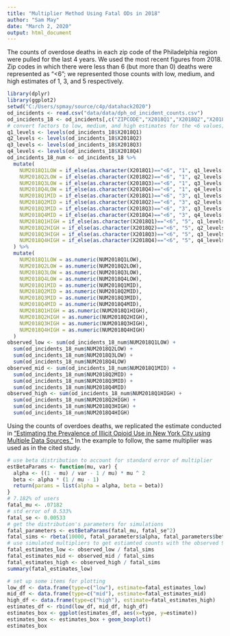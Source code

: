 ```yaml
---
title: "Multiplier Method Using Fatal ODs in 2018"
author: "Sam May"
date: "March 2, 2020"
output: html_document
---
```

The counts of overdose deaths in each zip code of the Philadelphia region were pulled for the last 4 years. We used the most recent figures from 2018. Zip codes in which there were less than 6 (but more than 0) deaths were represented as "<6"; we represented those counts with low, medium, and high estimates of 1, 3, and 5 respectively.

```r
library(dplyr)
library(ggplot2)
setwd("C:/Users/spmay/source/c4p/datahack2020")
od_incidents <- read.csv("data/data/dph_od_incident_counts.csv")
od_incidents_18 <- od_incidents[,c("ZIPCODE","X2018Q1","X2018Q2","X2018Q3","X2018Q4") ]
# convert factors to low, medium, and high estimates for the <6 values; 1, 3, and 5 used as numeric representation
q1_levels <- levels(od_incidents_18$X2018Q1)
q2_levels <- levels(od_incidents_18$X2018Q2)
q3_levels <- levels(od_incidents_18$X2018Q3)
q4_levels <- levels(od_incidents_18$X2018Q4)
od_incidents_18_num <- od_incidents_18 %>%
  mutate(
    NUM2018Q1LOW = if_else(as.character(X2018Q1)=="<6", "1", q1_levels[as.numeric(X2018Q1)] ),
    NUM2018Q2LOW = if_else(as.character(X2018Q2)=="<6", "1", q2_levels[as.numeric(X2018Q2)] ),
    NUM2018Q3LOW = if_else(as.character(X2018Q3)=="<6", "1", q3_levels[as.numeric(X2018Q3)] ),
    NUM2018Q4LOW = if_else(as.character(X2018Q4)=="<6", "1", q4_levels[as.numeric(X2018Q4)] ),
    NUM2018Q1MID = if_else(as.character(X2018Q1)=="<6", "3", q1_levels[as.numeric(X2018Q1)] ),
    NUM2018Q2MID = if_else(as.character(X2018Q2)=="<6", "3", q2_levels[as.numeric(X2018Q2)] ),
    NUM2018Q3MID = if_else(as.character(X2018Q3)=="<6", "3", q3_levels[as.numeric(X2018Q3)] ),
    NUM2018Q4MID = if_else(as.character(X2018Q4)=="<6", "3", q4_levels[as.numeric(X2018Q4)] ),
    NUM2018Q1HIGH = if_else(as.character(X2018Q1)=="<6", "5", q1_levels[as.numeric(X2018Q1)] ),
    NUM2018Q2HIGH = if_else(as.character(X2018Q2)=="<6", "5", q2_levels[as.numeric(X2018Q2)] ),
    NUM2018Q3HIGH = if_else(as.character(X2018Q3)=="<6", "5", q3_levels[as.numeric(X2018Q3)] ),
    NUM2018Q4HIGH = if_else(as.character(X2018Q4)=="<6", "5", q4_levels[as.numeric(X2018Q4)] )
  ) %>%
  mutate(
    NUM2018Q1LOW = as.numeric(NUM2018Q1LOW),
    NUM2018Q2LOW = as.numeric(NUM2018Q2LOW),
    NUM2018Q3LOW = as.numeric(NUM2018Q3LOW),
    NUM2018Q4LOW = as.numeric(NUM2018Q4LOW),
    NUM2018Q1MID = as.numeric(NUM2018Q1MID),
    NUM2018Q2MID = as.numeric(NUM2018Q2MID),
    NUM2018Q3MID = as.numeric(NUM2018Q3MID),
    NUM2018Q4MID = as.numeric(NUM2018Q4MID),
    NUM2018Q1HIGH = as.numeric(NUM2018Q1HIGH),
    NUM2018Q2HIGH = as.numeric(NUM2018Q2HIGH),
    NUM2018Q3HIGH = as.numeric(NUM2018Q3HIGH),
    NUM2018Q4HIGH = as.numeric(NUM2018Q4HIGH)
  )
observed_low <- sum(od_incidents_18_num$NUM2018Q1LOW) +
  sum(od_incidents_18_num$NUM2018Q2LOW) +
  sum(od_incidents_18_num$NUM2018Q3LOW) +
  sum(od_incidents_18_num$NUM2018Q4LOW)
observed_mid <- sum(od_incidents_18_num$NUM2018Q1MID) +
  sum(od_incidents_18_num$NUM2018Q2MID) +
  sum(od_incidents_18_num$NUM2018Q3MID) +
  sum(od_incidents_18_num$NUM2018Q4MID)
observed_high <- sum(od_incidents_18_num$NUM2018Q1HIGH) +
  sum(od_incidents_18_num$NUM2018Q2HIGH) +
  sum(od_incidents_18_num$NUM2018Q3HIGH) +
  sum(od_incidents_18_num$NUM2018Q4HIGH)
```

Using the counts of overdoes deaths, we replicated the estimate conducted in ["Estimating the Prevalence of Illicit Opioid Use in New York City using Multiple Data Sources."](https://bmcpublichealth.biomedcentral.com/articles/10.1186/1471-2458-12-443) In the example to follow, the same multiplier was used as in the cited study.

```r
# use beta distribution to account for standard error of multiplier
estBetaParams <- function(mu, var) {
  alpha <- ((1 - mu) / var - 1 / mu) * mu ^ 2
  beta <- alpha * (1 / mu - 1)
  return(params = list(alpha = alpha, beta = beta))
}
# 7.182% of users 
fatal_mu <- .07182
# std error of 0.533%
fatal_se <- 0.00533
# get the distribution's parameters for simulations
fatal_parameters <- estBetaParams(fatal_mu, fatal_se^2)
fatal_sims <- rbeta(10000, fatal_parameters$alpha, fatal_parameters$beta)
# use simulated multipliers to get estiamted counts with the observed 996 fatal overdoses
fatal_estimates_low <- observed_low / fatal_sims
fatal_estimates_mid <- observed_mid / fatal_sims
fatal_estimates_high <- observed_high / fatal_sims
summary(fatal_estimates_low)
```

```r
# set up some items for plotting
low_df <- data.frame(type=c("low"), estimate=fatal_estimates_low)
mid_df <- data.frame(type=c("mid"), estimate=fatal_estimates_mid)
high_df <- data.frame(type=c("high"), estimate=fatal_estimates_high)
estimates_df <- rbind(low_df, mid_df, high_df)
estimates_box <- ggplot(estimates_df, aes(x=type, y=estimate))
estimates_box <- estimates_box + geom_boxplot()
estimates_box
```

